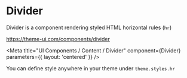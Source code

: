 
# Divider

Divider is a component rendering styled HTML horizontal rules (`hr`)

https://theme-ui.com/components/divider

<Meta
  title="UI Components / Content / Divider"
  component={Divider}
  parameters={{ layout: 'centered' }}
/>

<Props of={Divider} />

You can define style anywhere in your theme under `theme.styles.hr`

<Preview>
  <Story name="Default">
    <Divider sx={{ minWidth: 280 }} />
  </Story>
</Preview>
